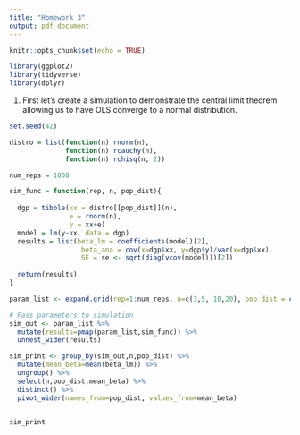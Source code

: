 ```yaml
---
title: "Homework 3"
output: pdf_document
---
```


```r
knitr::opts_chunk$set(echo = TRUE)
```

```r
library(ggplot2)
library(tidyverse)
library(dplyr)
```

1. First let's create a simulation to demonstrate the central limit theorem allowing us to have OLS converge to a normal distribution.

```r
set.seed(42)

distro = list(function(n) rnorm(n), 
              function(n) rcauchy(n), 
              function(n) rchisq(n, 2))

num_reps = 1000

sim_func = function(rep, n, pop_dist){
  
  dgp = tibble(xx = distro[[pop_dist]](n),
               e = rnorm(n),
               y = xx+e)
  model = lm(y~xx, data = dgp)
  results = list(beta_lm = coefficients(model)[2],
                  beta_ana = cov(x=dgp$xx, y=dgp$y)/var(x=dgp$xx),
                  SE = se <- sqrt(diag(vcov(model)))[2])
  
  return(results)
}

param_list <- expand.grid(rep=1:num_reps, n=c(3,5, 10,20), pop_dist = c("Normal", "Uniform", "Chi Squared")) 

# Pass parameters to simulation
sim_out <- param_list %>%
  mutate(results=pmap(param_list,sim_func)) %>%
  unnest_wider(results)
```

```r

sim_print <- group_by(sim_out,n,pop_dist) %>%
  mutate(mean_beta=mean(beta_lm)) %>%
  ungroup() %>%
  select(n,pop_dist,mean_beta) %>%
  distinct() %>%
  pivot_wider(names_from=pop_dist, values_from=mean_beta)


sim_print

```

